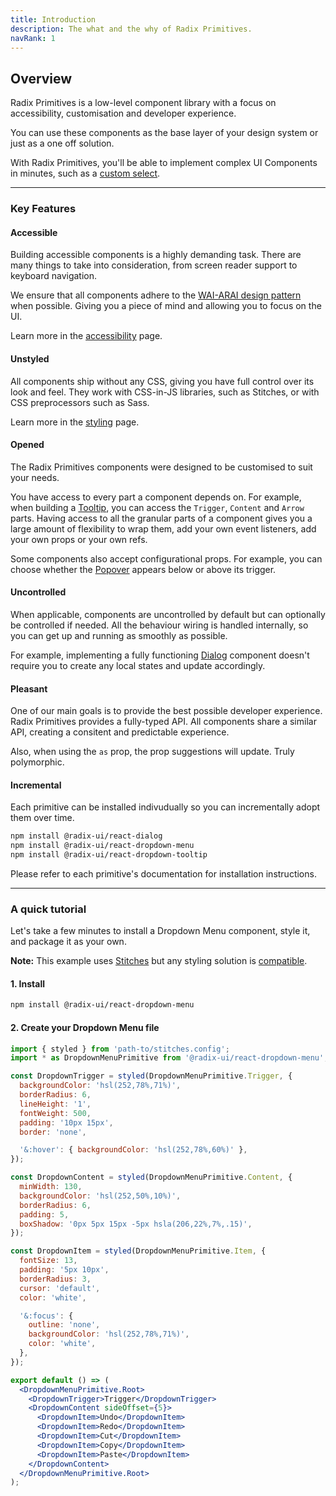 ```yaml
---
title: Introduction
description: The what and the why of Radix Primitives.
navRank: 1
---
```


## Overview

Radix Primitives is a low-level component library with a focus on accessibility, customisation and developer experience.

You can use these components as the base layer of your design system or just as a one off solution.

With Radix Primitives, you'll be able to implement complex UI Components in minutes, such as a [custom select](https://modulz.app/blog/under-the-spotlight-select).

---

### Key Features

#### Accessible

Building accessible components is a highly demanding task. There are many things to take into consideration, from screen reader support to keyboard navigation.

We ensure that all components adhere to the [WAI-ARAI design pattern](https://www.w3.org/TR/wai-aria-practices-1.2) when possible. Giving you a piece of mind and allowing you to focus on the UI.

Learn more in the [accessibility](./accessibility) page.

#### Unstyled

All components ship without any CSS, giving you have full control over its look and feel. They work with CSS-in-JS libraries, such as Stitches, or with CSS preprocessors such as Sass.

Learn more in the [styling](./styling) page.

#### Opened

The Radix Primitives components were designed to be customised to suit your needs.

You have access to every part a component depends on. For example, when building a [Tooltip](../components/tooltip), you can access the `Trigger`, `Content` and `Arrow` parts. Having access to all the granular parts of a component gives you a large amount of flexibility to wrap them, add your own event listeners, add your own props or your own refs.

Some components also accept configurational props. For example, you can choose whether the [Popover](../components/popover) appears below or above its trigger.

#### Uncontrolled

When applicable, components are uncontrolled by default but can optionally be controlled if needed. All the behaviour wiring is handled internally, so you can get up and running as smoothly as possible.

For example, implementing a fully functioning [Dialog](../components/dialog) component doesn't require you to create any local states and update accordingly.

#### Pleasant

One of our main goals is to provide the best possible developer experience. Radix Primitives provides a fully-typed API. All components share a similar API, creating a consitent and predictable experience.

Also, when using the `as` prop, the prop suggestions will update. Truly polymorphic.

#### Incremental

Each primitive can be installed indivudually so you can incrementally adopt them over time.

```bash
npm install @radix-ui/react-dialog
npm install @radix-ui/react-dropdown-menu
npm install @radix-ui/react-dropdown-tooltip
```

Please refer to each primitive's documentation for installation instructions.

---

### A quick tutorial

Let's take a few minutes to install a Dropdown Menu component, style it, and package it as your own.

**Note:** This example uses [Stitches](https://stitches.dev) but any styling solution is [compatible](./styling).

#### 1. Install

```bash
npm install @radix-ui/react-dropdown-menu
```

#### 2. Create your Dropdown Menu file

```jsx live manual
import { styled } from 'path-to/stitches.config';
import * as DropdownMenuPrimitive from '@radix-ui/react-dropdown-menu';

const DropdownTrigger = styled(DropdownMenuPrimitive.Trigger, {
  backgroundColor: 'hsl(252,78%,71%)',
  borderRadius: 6,
  lineHeight: '1',
  fontWeight: 500,
  padding: '10px 15px',
  border: 'none',

  '&:hover': { backgroundColor: 'hsl(252,78%,60%)' },
});

const DropdownContent = styled(DropdownMenuPrimitive.Content, {
  minWidth: 130,
  backgroundColor: 'hsl(252,50%,10%)',
  borderRadius: 6,
  padding: 5,
  boxShadow: '0px 5px 15px -5px hsla(206,22%,7%,.15)',
});

const DropdownItem = styled(DropdownMenuPrimitive.Item, {
  fontSize: 13,
  padding: '5px 10px',
  borderRadius: 3,
  cursor: 'default',
  color: 'white',

  '&:focus': {
    outline: 'none',
    backgroundColor: 'hsl(252,78%,71%)',
    color: 'white',
  },
});

export default () => (
  <DropdownMenuPrimitive.Root>
    <DropdownTrigger>Trigger</DropdownTrigger>
    <DropdownContent sideOffset={5}>
      <DropdownItem>Undo</DropdownItem>
      <DropdownItem>Redo</DropdownItem>
      <DropdownItem>Cut</DropdownItem>
      <DropdownItem>Copy</DropdownItem>
      <DropdownItem>Paste</DropdownItem>
    </DropdownContent>
  </DropdownMenuPrimitive.Root>
);
```
